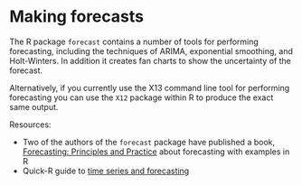 
# Making forecasts

The R package `forecast` contains a number of tools for performing forecasting, including the techniques of ARIMA, exponential smoothing, and Holt-Winters. In addition it creates fan charts to show the uncertainty of the forecast.

Alternatively, if you currently use the X13 command line tool for performing forecasting you can use the `X12` package within R to produce the exact same output.


Resources:

* Two of the authors of the `forecast` package have published a book, [Forecasting: Principles and Practice](https://otexts.org/fpp2/) about forecasting with examples in R
* Quick-R guide to [time series and forecasting](https://www.statmethods.net/advstats/timeseries.html)
